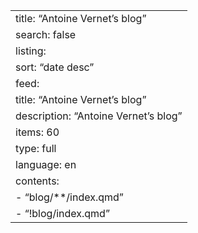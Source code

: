 ---
title: "Antoine Vernet's blog"
search: false
listing:
  sort: "date desc"
  feed: 
    title: "Antoine Vernet's blog"
    description: "Antoine Vernet's blog"
    items: 60
    type: full
    language: en
  contents:
    - "blog/**/index.qmd"
    - "!blog/index.qmd"
---